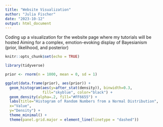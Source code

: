 ```yaml
---
title: "Website Visualization"
author: "Julia Fischer"
date: "2023-10-12"
output: html_document
---
```


Coding up a visualization for the website page where my tutorials will be hosted
Aiming for a complex, emotion-evoking display of Bayesianism (prior, likelihood, and posterior)

```r
knitr::opts_chunk$set(echo = TRUE)

library(tidyverse)
```

```r
prior <- rnorm(n = 1000, mean = 0, sd = 1)
```

```r
ggplot(data.frame(prior), aes(prior)) +
  geom_histogram(aes(y=after_stat(density)), binwidth=0.3, 
                 fill="skyblue", color="black") +
  geom_density(alpha=.2, fill="#FF6655") + 
  labs(title="Histogram of Random Numbers from a Normal Distribution",
  x="Value",
  y="Density") +
  theme_minimal() +
  theme(panel.grid.major = element_line(linetype = "dashed"))
```